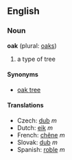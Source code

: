 == English ==
=== Noun ===
'''oak''' (plural: [[oaks]])

# a type of tree

==== Synonyms ====
*[[oak tree]]

==== Translations ====
*Czech: [[dub]] ''m''
*Dutch: [[eik]] ''m''
*French: [[chêne]] ''m''
*Slovak: [[dub]] ''m''
*Spanish: [[roble]] ''m''